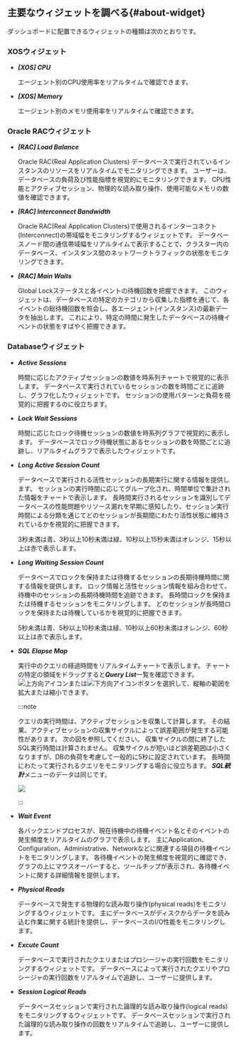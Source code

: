 ## 主要なウィジェットを調べる{#about-widget}

ダッシュボードに配置できるウィジェットの種類は次のとおりです。

### XOSウィジェット

- ***[XOS] CPU***

  エージェント別のCPU使用率をリアルタイムで確認できます。

- ***[XOS] Memory***

  エージェント別のメモリ使用率をリアルタイムで確認できます。

### Oracle RACウィジェット

- ***[RAC] Load Balance***

  Oracle RAC(Real Application Clusters) データベースで実行されているインスタンスのリソースをリアルタイムでモニタリングできます。 ユーザーは、データベースの負荷及び性能指標を視覚的にモニタリングできます。 CPU性能とアクティブセッション、物理的な読み取り操作、使用可能なメモリの数値を確認できます。

- ***[RAC] Interconnect Bandwidth***

  Oracle RAC(Real Application Clusters)で使用されるインターコネクト(Interconnect)の帯域幅をモニタリングするウィジェットです。 データベースノード間の通信帯域幅をリアルタイムで表示することで、クラスター内のデータベース、インスタンス間のネットワークトラフィックの状態をモニタリングできます。

- ***[RAC] Main Waits***

  Global Lockステータスと各イベントの待機回数を把握できます。 このウィジェットは、データベースの特定のカテゴリから収集した指標を通じて、各イベントの総待機回数を照会し、各エージェント(インスタンス)の最新データを抽出します。 これにより、特定の時間に発生したデータベースの待機イベントの状態をすばやく把握できます。

### Databaseウィジェット

- ***Active Sessions***

  時間に応じたアクティブセッションの数値を時系列チャートで視覚的に表示します。 データベースで実行されているセッションの数を時間ごとに追跡し、グラフ化したウィジェットです。 セッションの使用パターンと負荷を視覚的に把握するのに役立ちます。

- ***Lock Wait Sessions***

  時間に応じたロック待機セッションの数値を時系列グラフで視覚的に表示します。 データベースでロック待機状態にあるセッションの数を時間ごとに追跡し、リアルタイムグラフで表示したウィジェットです。

- ***Long Active Session Count***

  データベースで実行される活性セッションの長期実行に関する情報を提供します。 セッションの実行時間に応じてグループ化され、時間単位で集計された情報をチャートで表示します。 長時間実行されるセッションを識別してデータベースの性能問題やリソース漏れを早期に感知したり、セッション実行時間による分類を通じてどのセッションが長期間にわたり活性状態に維持されているかを視覚的に把握できます。

  3秒未満は<span class="normal">青</span>、3秒以上10秒未満は<span class="snormal">緑</span>、10秒以上15秒未満は<span class='slow'>オレンジ</span>、15秒以上は<span class='vslow'>赤</span>で表示します。

- ***Long Waiting Session Count***

  データベースでロックを保持または待機するセッションの長期待機時間に関する情報を提供します。 ロック情報と活性セッション情報を組み合わせて、待機中のセッションの長期待機時間を追跡できます。 長時間ロックを保持または待機するセッションをモニタリングします。 どのセッションが長時間ロックを保持または待機しているかを視覚的に把握できます。

  5秒未満は<span class="normal">青</span>、5秒以上10秒未満は<span class="snormal">緑</span>、10秒以上60秒未満は<span class='slow'>オレンジ</span>、60秒以上は<span class='vslow'>赤</span>で表示します。

- ***SQL Elapse Map***

  実行中のクエリの経過時間をリアルタイムチャートで表示します。 チャートの特定の領域をドラッグすると***Query List***一覧を確認できます。 ![上方向アイコン](/img/up-arrow.svg)または![下方向アイコン](/img/down-arrow.svg)ボタンを選択して、縦軸の範囲を拡大または縮小できます。

  :::note

  クエリの実行時間は、アクティブセッションを収集して計算します。 その結果、アクティブセッションの収集サイクルによって誤差範囲が発生する可能性があります。 次の図を参照してください。 収集サイクルの間に終了したSQL実行時間は計算されません。 収集サイクルが短いほど誤差範囲は小さくなりますが、DBの負荷を考慮して一般的に5秒に設定されています。 長時間にわたって実行されるクエリをモニタリングする場合に役立ちます。 ***SQL統計***メニューのデータは同じです。

  ![](/img/db-sql-elapse-map-example.png)

  :::

- ***Wait Event***

  各バックエンドプロセスが、現在待機中の待機イベント名とそのイベントの発生頻度をリアルタイムのグラフで表示します。 主にApplication、Configuration、Administrative、Networkなどに関連する項目の待機イベントをモニタリングします。 各待機イベントの発生頻度を視覚的に確認でき、グラフの上にマウスオーバーすると、ツールチップが表示され、各待機イベントに関する詳細情報を提供します。

- ***Physical Reads***

  データベースで発生する物理的な読み取り操作(physical reads)をモニタリングするウィジェットです。 主にデータベースがディスクからデータを読み込む作業に関する統計を提供し、データベースのI/O性能をモニタリングします。

- ***Excute Count***

  データベースで実行されたクエリまたはプロシージャの実行回数をモニタリングするウィジェットです。 データベースによって実行されたクエリやプロシージャの実行回数をリアルタイムで追跡し、ユーザーに提供します。

- ***Session Logical Reads***

  データベースセッションで実行された論理的な読み取り操作(logical reads)をモニタリングするウィジェットです。 データベースセッションで実行された論理的な読み取り操作の回数をリアルタイムで追跡し、ユーザーに提供します。
